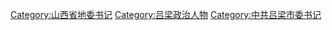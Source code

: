 [[Category:山西省地委书记|Category:山西省地委书记]]
[[Category:吕梁政治人物|Category:吕梁政治人物]]
[[Category:中共吕梁市委书记|Category:中共吕梁市委书记]]
